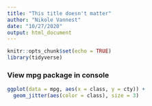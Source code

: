 ```yaml
---
title: "This title doesn't matter"
author: "Nikole Vannest"
date: "10/27/2020"
output: html_document
---
```


```r
knitr::opts_chunk$set(echo = TRUE)
library(tidyverse)
```

### View mpg package in console

```r
ggplot(data = mpg, aes(x = class, y = cty)) +
  geom_jitter(aes(color = class), size = 3)
```

